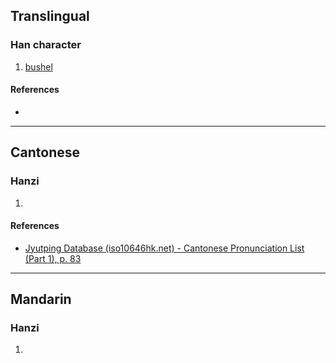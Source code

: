 {{character info/new}}
==Translingual==

===Han character===
{{Han char|rn=30|rad=口|as=11|sn=14|four=64000|canj=RNBJ|ids=⿰口斛}}

# [[bushel]]

====References====
* {{Han ref|kx=0206.201|dkj=04233|hdz=10678.030|uh=561D|ud=22045|bh=E152|bd=57682}}

----

==Cantonese==

===Hanzi===
{{yue-hanzi|jyut=[[huk6]]|y=huk6}}

# {{rfdef|yue|sort=口11}}

====References====
* [http://www.iso10646hk.net/jp/document/download.jsp Jyutping Database (iso10646hk.net) - Cantonese Pronunciation List (Part 1), p. 83]

----

==Mandarin==

===Hanzi===
{{cmn-hanzi|pin=[[hú]] ([[hu2]])|wg=hu<sup>2</sup>}}

# {{rfdef|cmn|sort=口11}}